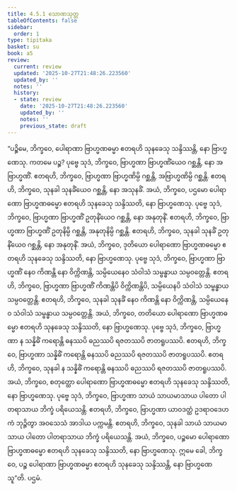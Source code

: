```yaml
---
title: 4.5.1 သောဏသုတ္တ
tableOfContents: false
sidebar:
  order: 1
type: tipitaka
basket: su
book: a5
review:
  current: review
  updated: '2025-10-27T21:48:26.223560'
  updated_by: ''
  notes: ''
  history:
  - state: review
    date: '2025-10-27T21:48:26.223560'
    updated_by: ''
    notes: ''
    previous_state: draft
---
```



<ReviewStatus review={frontmatter.review} showDetails={true} />

<HypothesisAnnotation frontmatter={frontmatter} />

<DynamicBreadcrumb />

<Division number="191" book="a5" e="ch" v="16" p="195">

<Paragraph number="1098" book="a5">
“ပဉ္စိမေ, ဘိက္ခဝေ, ပေါရာဏာ ဗြာဟ္မဏဓမ္မာ ဧတရဟိ သုနခေသု သန္ဒိဿန္တိ, နော ဗြာဟ္မဏေသု. ကတမေ ပဉ္စ? ပုဗ္ဗေ သုဒံ, ဘိက္ခဝေ, ဗြာဟ္မဏာ ဗြာဟ္မဏိံယေဝ ဂစ္ဆန္တိ, နော အဗြာဟ္မဏိံ. ဧတရဟိ, ဘိက္ခဝေ, ဗြာဟ္မဏာ ဗြာဟ္မဏိမ္ပိ ဂစ္ဆန္တိ, အဗြာဟ္မဏိမ္ပိ ဂစ္ဆန္တိ. ဧတရဟိ, ဘိက္ခဝေ, သုနခါ သုနခိံယေဝ ဂစ္ဆန္တိ, နော အသုနခိံ. အယံ, ဘိက္ခဝေ, ပဌမော ပေါရာဏော ဗြာဟ္မဏဓမ္မော ဧတရဟိ သုနခေသု သန္ဒိဿတိ, နော ဗြာဟ္မဏေသု.
</Paragraph>

<Paragraph number="1099" book="a5">
ပုဗ္ဗေ သုဒံ, ဘိက္ခဝေ, ဗြာဟ္မဏာ ဗြာဟ္မဏိံ ဥတုနိံယေဝ ဂစ္ဆန္တိ, နော အနုတုနိံ. ဧတရဟိ, ဘိက္ခဝေ, ဗြာဟ္မဏာ ဗြာဟ္မဏိံ ဥတုနိမ္ပိ ဂစ္ဆန္တိ, အနုတုနိမ္ပိ ဂစ္ဆန္တိ. ဧတရဟိ, ဘိက္ခဝေ, သုနခါ သုနခိံ ဥတုနိံယေဝ ဂစ္ဆန္တိ, နော အနုတုနိံ. အယံ, ဘိက္ခဝေ, ဒုတိယော ပေါရာဏော ဗြာဟ္မဏဓမ္မော ဧတရဟိ သုနခေသု သန္ဒိဿတိ, နော ဗြာဟ္မဏေသု.
</Paragraph>

<Paragraph number="1100" book="a5">
ပုဗ္ဗေ သုဒံ, ဘိက္ခဝေ, ဗြာဟ္မဏာ ဗြာဟ္မဏိံ နေဝ ကိဏန္တိ နော ဝိက္ကိဏန္တိ, သမ္ပိယေနေဝ သံဝါသံ သမ္ဗန္ဓာယ သမ္ပဝတ္တေန္တိ. ဧတရဟိ, ဘိက္ခဝေ, ဗြာဟ္မဏာ ဗြာဟ္မဏိံ ကိဏန္တိပိ ဝိက္ကိဏန္တိပိ, သမ္ပိယေနပိ သံဝါသံ သမ္ဗန္ဓာယ သမ္ပဝတ္တေန္တိ. ဧတရဟိ, ဘိက္ခဝေ, သုနခါ သုနခိံ နေဝ ကိဏန္တိ နော ဝိက္ကိဏန္တိ, သမ္ပိယေနေဝ သံဝါသံ သမ္ဗန္ဓာယ သမ္ပဝတ္တေန္တိ. အယံ, ဘိက္ခဝေ, တတိယော ပေါရာဏော ဗြာဟ္မဏဓမ္မော ဧတရဟိ သုနခေသု သန္ဒိဿတိ, နော ဗြာဟ္မဏေသု.
</Paragraph>

<Paragraph number="1101" book="a5">
ပုဗ္ဗေ သုဒံ, ဘိက္ခဝေ, ဗြာဟ္မဏာ န သန္နိဓိံ ကရောန္တိ ဓနဿပိ ဓညဿပိ ရဇတဿပိ ဇာတရူပဿပိ. ဧတရဟိ, ဘိက္ခဝေ, ဗြာဟ္မဏာ သန္နိဓိံ ကရောန္တိ ဓနဿပိ ဓညဿပိ ရဇတဿပိ ဇာတရူပဿပိ. ဧတရဟိ, ဘိက္ခဝေ, သုနခါ န သန္နိဓိံ ကရောန္တိ ဓနဿပိ ဓညဿပိ ရဇတဿပိ ဇာတရူပဿပိ. အယံ, ဘိက္ခဝေ, စတုတ္ထော ပေါရာဏော ဗြာဟ္မဏဓမ္မော ဧတရဟိ သုနခေသု သန္ဒိဿတိ, နော ဗြာဟ္မဏေသု.
</Paragraph>

<Paragraph number="1102" book="a5">
ပုဗ္ဗေ သုဒံ, ဘိက္ခဝေ, ဗြာဟ္မဏာ သာယံ သာယမာသာယ ပါတော ပါတရာသာယ ဘိက္ခံ ပရိယေသန္တိ. ဧတရဟိ, ဘိက္ခဝေ, ဗြာဟ္မဏာ ယာဝဒတ္ထံ ဥဒရာဝဒေဟကံ ဘုဉ္ဇိတွာ အဝသေသံ အာဒါယ ပက္ကမန္တိ. ဧတရဟိ, ဘိက္ခဝေ, သုနခါ သာယံ သာယမာသာယ ပါတော ပါတရာသာယ ဘိက္ခံ ပရိယေသန္တိ. အယံ, ဘိက္ခဝေ, ပဉ္စမော ပေါရာဏော ဗြာဟ္မဏဓမ္မော ဧတရဟိ သုနခေသု သန္ဒိဿတိ, နော ဗြာဟ္မဏေသု. ဣမေ ခေါ, ဘိက္ခဝေ, ပဉ္စ ပေါရာဏာ ဗြာဟ္မဏဓမ္မာ ဧတရဟိ သုနခေသု သန္ဒိဿန္တိ, နော ဗြာဟ္မဏေသူ”တိ.

</Paragraph>
</Division>

<Paragraph number="1103" type="center" book="a5">
ပဌမံ.
</Paragraph>